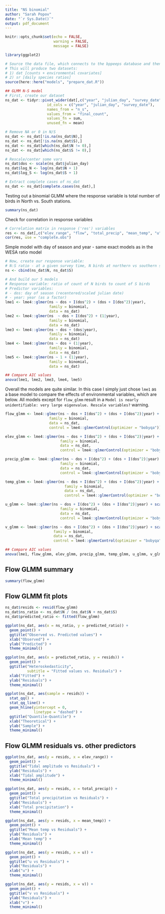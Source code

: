 ```yaml
---
title: "NS binomial"
author: "Sarah Popov"
date: "`r Sys.Date()`"
output: pdf_document
---
```


```r
knitr::opts_chunk$set(echo = FALSE,
                      warning = FALSE, 
                      message = FALSE)

library(ggplot2)

# Source the data file, which connects to the bppeeps database and then queries and processes the data
# This will produce two datasets: 
# 1) dat [counts + environmental covariates]
# 2) sr [daily species ratios]
source(here::here("models", "prepare_dat.R"))

## GLMM N-S model
# First, create our dataset
ns_dat <- tidyr::pivot_wider(dat[,c("year", "julian_day", "survey_date", "n_s", "final_count", "elev_range", "flow", "total_precip", "mean_temp", "u", "v")], 
                   id_cols = c("year", "julian_day", "survey_date"),
                   names_from = "n_s",
                   values_from = "final_count",
                   values_fn = sum,
                   unused_fn = mean)

# Remove NA or 0 in N/S
ns_dat <- ns_dat[!is.na(ns_dat$N),]
ns_dat <- ns_dat[!is.na(ns_dat$S),]
ns_dat <- ns_dat[which(ns_dat$N != 0),]
ns_dat <- ns_dat[which(ns_dat$S != 0),]

# Rescale/center some vars
ns_dat$dos <- scale(ns_dat$julian_day)
ns_dat$log_N <- log(ns_dat$N + 1)
ns_dat$log_S <- log(ns_dat$S + 1)

# Extract complete cases of ns_dat
ns_dat <- ns_dat[complete.cases(ns_dat),]
```

Testing out a binomial GLMM where the response variable is total number of birds in North vs. South stations.

```r
summary(ns_dat)
```

Check for correlation in response variables

```r
# Correlation matrix in response ('res') variables
res <- ns_dat[,c("elev_range", "flow", "total_precip", "mean_temp", "u", "v")]
cor(res, use = "complete.obs")
```

Simple model with day of season and year - same exact models as in the WESA ratio model

```r
# Now, create our response variable: 
# N:S ratio - at a given survey time, N birds at northern vs southern station
ns <- cbind(ns_dat$N, ns_dat$S)

# And build our 5 models 
# Response variable: ratio of count of N birds to count of S birds
# Predictor variables:
# - dos: day of season (recentered/scaled julian date)
# - year: year (as a factor)
lme1 <- lme4::glmer(ns ~ dos + I(dos^2) + (dos + I(dos^2)|year),
                    family = binomial, 
                    data = ns_dat)
lme2 <- lme4::glmer(ns  ~ dos + I(dos^2) + (1|year), 
                    family = binomial, 
                    data = ns_dat)
lme3 <- lme4::glmer(ns ~ dos + (dos|year), 
                    family = binomial, 
                    data = ns_dat)
lme4 <- lme4::glmer(ns ~ dos + (1|year), 
                    family = binomial, 
                    data = ns_dat)
lme5 <- lme4::glmer(ns ~ 1 + (1|year), 
                    family = binomial, 
                    data = ns_dat)

## Compare AIC values 
anova(lme1, lme2, lme3, lme4, lme5)
```

Overall the models are quite similar. In this case I simply just chose `lme1` as a base model to compare the effects of environmental variables, which are below. All models except for `flow_glmm` result in a `Model is nearly unidentifiable: very large eigenvalue. Rescale variables?` warning.

```r
flow_glmm <- lme4::glmer(ns ~ dos + I(dos^2) + (dos + I(dos^2)|year) + scale(flow),
                    family = binomial, 
                    data = ns_dat,
                    control = lme4::glmerControl(optimizer = "bobyqa"))

elev_glmm <- lme4::glmer(ns ~ dos + I(dos^2) + (dos + I(dos^2)|year) + scale(elev_range),
                         family = binomial, 
                         data = ns_dat,
                         control = lme4::glmerControl(optimizer = "bobyqa"))

precip_glmm <- lme4::glmer(ns ~ dos + I(dos^2) + (dos + I(dos^2)|year) + scale(total_precip),
                         family = binomial, 
                         data = ns_dat,
                         control = lme4::glmerControl(optimizer = "bobyqa"))

temp_glmm <- lme4::glmer(ns ~ dos + I(dos^2) + (dos + I(dos^2)|year) + scale(mean_temp),
                           family = binomial, 
                           data = ns_dat,
                           control = lme4::glmerControl(optimizer = "bobyqa"))

u_glmm <- lme4::glmer(ns ~ dos + I(dos^2) + (dos + I(dos^2)|year) + scale(u),
                         family = binomial, 
                         data = ns_dat,
                         control = lme4::glmerControl(optimizer = "bobyqa"))

v_glmm <- lme4::glmer(ns ~ dos + I(dos^2) + (dos + I(dos^2)|year) + scale(v),
                      family = binomial, 
                      data = ns_dat,
                      control = lme4::glmerControl(optimizer = "bobyqa"))

## Compare AIC values 
anova(lme1, flow_glmm, elev_glmm, precip_glmm, temp_glmm, u_glmm, v_glmm)
```

\newpage

## Flow GLMM summary

```r
summary(flow_glmm)
```

\newpage
## Flow GLMM fit plots

```r
ns_dat$resids <- resid(flow_glmm)
ns_dat$ns_ratio <- ns_dat$N / (ns_dat$N + ns_dat$S)
ns_dat$predicted_ratio <- fitted(flow_glmm)
```

```r
ggplot(ns_dat, aes(x = ns_ratio, y = predicted_ratio)) +
  geom_point() + 
  ggtitle("Observed vs. Predicted values") +
  xlab("Observed") + 
  ylab("Predicted") +
  theme_minimal()
```

```r
ggplot(ns_dat, aes(x = predicted_ratio, y = resids)) +
  geom_point() + 
  ggtitle("Heteroskedasticity",
          subtitle = "Fitted values vs. Residuals") +
  xlab("Fitted") + 
  ylab("Residuals") +
  theme_minimal()
```

```r
ggplot(ns_dat, aes(sample = resids)) +
  stat_qq() + 
  stat_qq_line() +
  geom_hline(yintercept = 0,
             linetype = "dashed") +
  ggtitle("Quantile-Quantile") +
  xlab("Theoretical") + 
  ylab("Sample") +
  theme_minimal()
```

## Flow GLMM residuals vs. other predictors

```r
ggplot(ns_dat, aes(y = resids, x = elev_range)) +
  geom_point() + 
  ggtitle("Tidal amplitude vs Residuals") +
  ylab("Residuals") + 
  xlab("Tidal amplitude") +
  theme_minimal()
```

```r
ggplot(ns_dat, aes(y = resids, x = total_precip)) +
  geom_point() + 
  ggtitle("Total precipitation vs Residuals") +
  ylab("Residuals") + 
  xlab("Total precipitation") +
  theme_minimal()
```

```r
ggplot(ns_dat, aes(y = resids, x = mean_temp)) +
  geom_point() + 
  ggtitle("Mean temp vs Residuals") +
  ylab("Residuals") + 
  xlab("Mean temp") +
  theme_minimal()
```

```r
ggplot(ns_dat, aes(y = resids, x = u)) +
  geom_point() + 
  ggtitle("u vs Residuals") +
  ylab("Residuals") + 
  xlab("u") +
  theme_minimal()
```

```r
ggplot(ns_dat, aes(y = resids, x = v)) +
  geom_point() + 
  ggtitle("v vs Residuals") +
  ylab("Residuals") + 
  xlab("v") +
  theme_minimal()
```